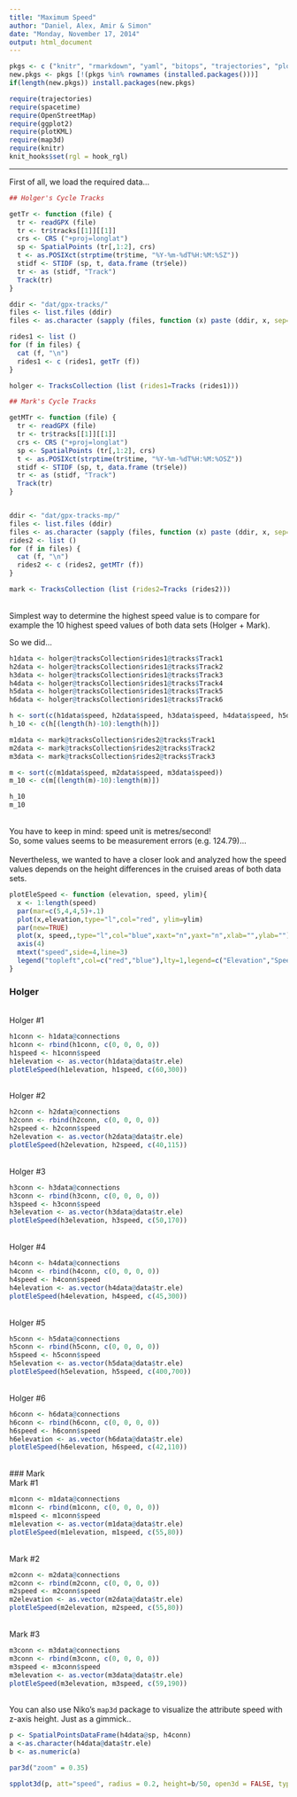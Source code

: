 ```yaml
---
title: "Maximum Speed"
author: "Daniel, Alex, Amir & Simon"
date: "Monday, November 17, 2014"
output: html_document
---
```

```r
pkgs <- c ("knitr", "rmarkdown", "yaml", "bitops", "trajectories", "plotKML", "XML", "sp", "maptools", "rgdal", "OpenStreetMap", "graphics", "grDevices", "utils", "mgcv", "rJava", "rgl", "stringr", "spacetime", "adehabitatLT", "ggplot2")
new.pkgs <- pkgs [!(pkgs %in% rownames (installed.packages()))]
if(length(new.pkgs)) install.packages(new.pkgs)
```

```r
require(trajectories)
require(spacetime)
require(OpenStreetMap)
require(ggplot2)
require(plotKML)
require(map3d)
require(knitr)
knit_hooks$set(rgl = hook_rgl)
```
---
First of all, we load the required data...

```r

## Holger's Cycle Tracks

getTr <- function (file) {
  tr <- readGPX (file)
  tr <- tr$tracks[[1]][[1]]
  crs <- CRS ("+proj=longlat")
  sp <- SpatialPoints (tr[,1:2], crs)
  t <- as.POSIXct(strptime(tr$time, "%Y-%m-%dT%H:%M:%SZ"))
  stidf <- STIDF (sp, t, data.frame (tr$ele))
  tr <- as (stidf, "Track")
  Track(tr)
}

ddir <- "dat/gpx-tracks/"
files <- list.files (ddir)
files <- as.character (sapply (files, function (x) paste (ddir, x, sep="")))

rides1 <- list ()
for (f in files) {
  cat (f, "\n")
  rides1 <- c (rides1, getTr (f))
}

holger <- TracksCollection (list (rides1=Tracks (rides1)))
```

```r
## Mark's Cycle Tracks

getMTr <- function (file) {
  tr <- readGPX (file)
  tr <- tr$tracks[[1]][[1]]
  crs <- CRS ("+proj=longlat")
  sp <- SpatialPoints (tr[,1:2], crs)
  t <- as.POSIXct(strptime(tr$time, "%Y-%m-%dT%H:%M:%OSZ"))
  stidf <- STIDF (sp, t, data.frame (tr$ele))
  tr <- as (stidf, "Track")
  Track(tr)
}


ddir <- "dat/gpx-tracks-mp/"
files <- list.files (ddir)
files <- as.character (sapply (files, function (x) paste (ddir, x, sep="")))
rides2 <- list ()
for (f in files) {
  cat (f, "\n")
  rides2 <- c (rides2, getMTr (f))
}

mark <- TracksCollection (list (rides2=Tracks (rides2)))
```

<br>
Simplest way to determine the highest speed value is to compare for example the 10 highest speed values of both data sets (Holger + Mark).

So we did...

```r
h1data <- holger@tracksCollection$rides1@tracks$Track1
h2data <- holger@tracksCollection$rides1@tracks$Track2
h3data <- holger@tracksCollection$rides1@tracks$Track3
h4data <- holger@tracksCollection$rides1@tracks$Track4
h5data <- holger@tracksCollection$rides1@tracks$Track5
h6data <- holger@tracksCollection$rides1@tracks$Track6

h <- sort(c(h1data$speed, h2data$speed, h3data$speed, h4data$speed, h5data$speed, h6data$speed))
h_10 <- c(h[(length(h)-10):length(h)])

m1data <- mark@tracksCollection$rides2@tracks$Track1
m2data <- mark@tracksCollection$rides2@tracks$Track2
m3data <- mark@tracksCollection$rides2@tracks$Track3

m <- sort(c(m1data$speed, m2data$speed, m3data$speed))
m_10 <- c(m[(length(m)-10):length(m)])
```

```r
h_10
m_10
```
<br>
You have to keep in mind: speed unit is metres/second!
<br> So, some values seems to be measurement errors (e.g. 124.79)...
<br>
<br>
Nevertheless, we wanted to have a closer look and analyzed how the speed values depends on the height differences in the cruised areas of both data sets.

```r
plotEleSpeed <- function (elevation, speed, ylim){
  x <- 1:length(speed)
  par(mar=c(5,4,4,5)+.1)
  plot(x,elevation,type="l",col="red", ylim=ylim)
  par(new=TRUE)
  plot(x, speed,,type="l",col="blue",xaxt="n",yaxt="n",xlab="",ylab="")
  axis(4)
  mtext("speed",side=4,line=3)
  legend("topleft",col=c("red","blue"),lty=1,legend=c("Elevation","Speed"))
}
```
### Holger
<br>
Holger #1
```r
h1conn <- h1data@connections
h1conn <- rbind(h1conn, c(0, 0, 0, 0))
h1speed <- h1conn$speed
h1elevation <- as.vector(h1data@data$tr.ele)
plotEleSpeed(h1elevation, h1speed, c(60,300))
```
<br>
Holger #2
```r
h2conn <- h2data@connections
h2conn <- rbind(h2conn, c(0, 0, 0, 0))
h2speed <- h2conn$speed
h2elevation <- as.vector(h2data@data$tr.ele)
plotEleSpeed(h2elevation, h2speed, c(40,115))
```
<br>
Holger #3
```r
h3conn <- h3data@connections
h3conn <- rbind(h3conn, c(0, 0, 0, 0))
h3speed <- h3conn$speed
h3elevation <- as.vector(h3data@data$tr.ele)
plotEleSpeed(h3elevation, h3speed, c(50,170))
```
<br>
Holger #4
```r
h4conn <- h4data@connections
h4conn <- rbind(h4conn, c(0, 0, 0, 0))
h4speed <- h4conn$speed
h4elevation <- as.vector(h4data@data$tr.ele)
plotEleSpeed(h4elevation, h4speed, c(45,300))
```
<br>
Holger #5
```r
h5conn <- h5data@connections
h5conn <- rbind(h5conn, c(0, 0, 0, 0))
h5speed <- h5conn$speed
h5elevation <- as.vector(h5data@data$tr.ele)
plotEleSpeed(h5elevation, h5speed, c(400,700))
```
<br>
Holger #6
```r
h6conn <- h6data@connections
h6conn <- rbind(h6conn, c(0, 0, 0, 0))
h6speed <- h6conn$speed
h6elevation <- as.vector(h6data@data$tr.ele)
plotEleSpeed(h6elevation, h6speed, c(42,110))
```
<br>
### Mark
<br>
Mark #1
```r
m1conn <- m1data@connections
m1conn <- rbind(m1conn, c(0, 0, 0, 0))
m1speed <- m1conn$speed
m1elevation <- as.vector(m1data@data$tr.ele)
plotEleSpeed(m1elevation, m1speed, c(55,80))
```
<br>
Mark #2
```r
m2conn <- m2data@connections
m2conn <- rbind(m2conn, c(0, 0, 0, 0))
m2speed <- m2conn$speed
m2elevation <- as.vector(m2data@data$tr.ele)
plotEleSpeed(m2elevation, m2speed, c(55,80))
```
<br>
Mark #3
```r
m3conn <- m3data@connections
m3conn <- rbind(m3conn, c(0, 0, 0, 0))
m3speed <- m3conn$speed
m3elevation <- as.vector(m3data@data$tr.ele)
plotEleSpeed(m3elevation, m3speed, c(59,190))
```
<br>
You can also use Niko's `map3d` package to visualize the attribute speed with z-axis height.
Just as a gimmick..
```r
p <- SpatialPointsDataFrame(h4data@sp, h4conn)
a <-as.character(h4data@data$tr.ele)
b <- as.numeric(a)
```
```r
par3d("zoom" = 0.35)

spplot3d(p, att="speed", radius = 0.2, height=b/50, open3d = FALSE, type="skobbler", col=c("green", "red"))
```
